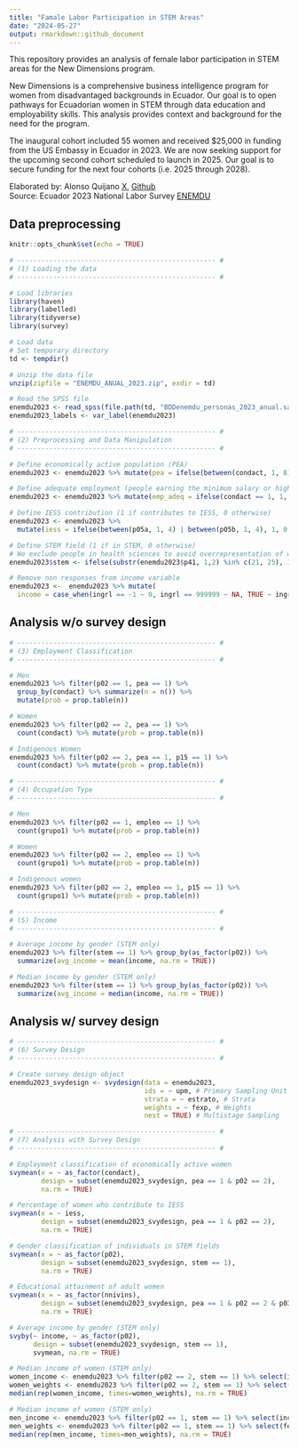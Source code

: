 ```yaml
---
title: "Famale Labor Participation in STEM Areas"
date: "2024-05-27"
output: rmarkdown::github_document
---
```


This repository provides an analysis of female labor participation in STEM areas for the New Dimensions program.

New Dimensions is a comprehensive business intelligence program for women from disadvantaged backgrounds in Ecuador. Our goal is to open pathways for Ecuadorian women in STEM through data education and employability skills. This analysis provides context and background for the need for the program.

The inaugural cohort included 55 women and received $25,000 in funding from the US Embassy in Ecuador in 2023. We are now seeking support for the upcoming second cohort scheduled to launch in 2025. Our goal is to secure funding for the next four cohorts (i.e. 2025 through 2028).

Elaborated by: Alonso Quijano [X](https://x.com/aquijanoruiz), [Github](https://github.com/aquijanoruiz)  
Source: Ecuador 2023 National Labor Survey [ENEMDU](https://www.ecuadorencifras.gob.ec/enemdu-anual/)

## Data preprocessing

```r
knitr::opts_chunk$set(echo = TRUE)
```
  

```r
# -------------------------------------------------- #
# (1) Loading the data
# -------------------------------------------------- #

# Load libraries
library(haven)
library(labelled)
library(tidyverse)
library(survey)

# Load data
# Set temporary directory
td <- tempdir()

# Unzip the data file
unzip(zipfile = "ENEMDU_ANUAL_2023.zip", exdir = td)

# Read the SPSS file
enemdu2023 <- read_spss(file.path(td, "BDDenemdu_personas_2023_anual.sav"))
enemdu2023_labels <- var_label(enemdu2023)

```

```r
# -------------------------------------------------- #
# (2) Preprocessing and Data Manipulation
# -------------------------------------------------- #

# Define economically active population (PEA)
enemdu2023 <- enemdu2023 %>% mutate(pea = ifelse(between(condact, 1, 8), 1, 0))

# Define adequate employment (people earning the minimum salary or higher)
enemdu2023 <- enemdu2023 %>% mutate(emp_adeq = ifelse(condact == 1, 1, 0))

# Define IESS contribution (1 if contributes to IESS, 0 otherwise)
enemdu2023 <- enemdu2023 %>% 
  mutate(iess = ifelse(between(p05a, 1, 4) | between(p05b, 1, 4), 1, 0))

# Define STEM field (1 if in STEM, 0 otherwise)
# We exclude people in health sciences to avoid overrepresentation of women in nursing and midwifery
enemdu2023$stem <- ifelse(substr(enemdu2023$p41, 1,2) %in% c(21, 25), 1, 0)

# Remove non responses from income variable
enemdu2023 <-  enemdu2023 %>% mutate(
  income = case_when(ingrl == -1 ~ 0, ingrl == 999999 ~ NA, TRUE ~ ingrl))
```

## Analysis w/o survey design

```r
# -------------------------------------------------- #
# (3) Employment Classification
# -------------------------------------------------- #

# Men
enemdu2023 %>% filter(p02 == 1, pea == 1) %>% 
  group_by(condact) %>% summarize(n = n()) %>% 
  mutate(prob = prop.table(n))

# Women
enemdu2023 %>% filter(p02 == 2, pea == 1) %>% 
  count(condact) %>% mutate(prob = prop.table(n))

# Indigenous Women
enemdu2023 %>% filter(p02 == 2, pea == 1, p15 == 1) %>% 
  count(condact) %>% mutate(prob = prop.table(n))

# -------------------------------------------------- #
# (4) Occupation Type
# -------------------------------------------------- #

# Men
enemdu2023 %>% filter(p02 == 1, empleo == 1) %>% 
  count(grupo1) %>% mutate(prob = prop.table(n))

# Women
enemdu2023 %>% filter(p02 == 2, empleo == 1) %>%
  count(grupo1) %>% mutate(prob = prop.table(n))

# Indigenous women
enemdu2023 %>% filter(p02 == 2, empleo == 1, p15 == 1) %>%
  count(grupo1) %>% mutate(prob = prop.table(n))

# -------------------------------------------------- #
# (5) Income
# -------------------------------------------------- #

# Average income by gender (STEM only)
enemdu2023 %>% filter(stem == 1) %>% group_by(as_factor(p02)) %>% 
  summarize(avg_income = mean(income, na.rm = TRUE))

# Median income by gender (STEM only)
enemdu2023 %>% filter(stem == 1) %>% group_by(as_factor(p02)) %>% 
  summarize(avg_income = median(income, na.rm = TRUE))

```

## Analysis w/ survey design

```r
# -------------------------------------------------- #
# (6) Survey Design
# -------------------------------------------------- #

# Create survey design object
enemdu2023_svydesign <- svydesign(data = enemdu2023,
                                  ids = ~ upm, # Primary Sampling Unit
                                  strata = ~ estrato, # Strata
                                  weights = ~ fexp, # Weights
                                  nest = TRUE) # Multistage Sampling

# -------------------------------------------------- #
# (7) Analysis with Survey Design
# -------------------------------------------------- #

# Employment classification of economically active women
svymean(x = ~ as_factor(condact),
        design = subset(enemdu2023_svydesign, pea == 1 & p02 == 2), 
        na.rm = TRUE)

# Percentage of women who contribute to IESS
svymean(x = ~ iess,
        design = subset(enemdu2023_svydesign, pea == 1 & p02 == 2), 
        na.rm = TRUE)

# Gender classification of individuals in STEM fields
svymean(x = ~ as_factor(p02),
        design = subset(enemdu2023_svydesign, stem == 1), 
        na.rm = TRUE)

# Educational attainment of adult women
svymean(x = ~ as_factor(nnivins),
        design = subset(enemdu2023_svydesign, pea == 1 & p02 == 2 & p03 >= 18), 
        na.rm = TRUE)

# Average income by gender (STEM only)
svyby(~ income, ~ as_factor(p02), 
      design = subset(enemdu2023_svydesign, stem == 1), 
      svymean, na.rm = TRUE)

# Median income of women (STEM only)
women_income <- enemdu2023 %>% filter(p02 == 2, stem == 1) %>% select(income) %>% pull()
women_weights <- enemdu2023 %>% filter(p02 == 2, stem == 1) %>% select(fexp) %>% pull()
median(rep(women_income, times=women_weights), na.rm = TRUE)

# Median income of women (STEM only)
men_income <- enemdu2023 %>% filter(p02 == 1, stem == 1) %>% select(income) %>% pull()
men_weights <- enemdu2023 %>% filter(p02 == 1, stem == 1) %>% select(fexp) %>% pull()
median(rep(men_income, times=men_weights), na.rm = TRUE)
```
